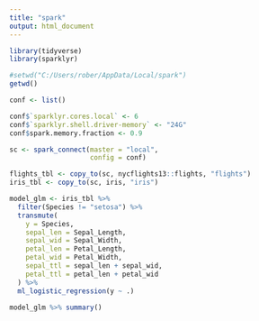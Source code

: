 ```yaml
---
title: "spark"
output: html_document
---
```


```r
library(tidyverse)
library(sparklyr)

#setwd("C:/Users/rober/AppData/Local/spark")
getwd()
```

```r
conf <- list()

conf$`sparklyr.cores.local` <- 6
conf$`sparklyr.shell.driver-memory` <- "24G"
conf$spark.memory.fraction <- 0.9

sc <- spark_connect(master = "local",
                    config = conf)
```

```r
flights_tbl <- copy_to(sc, nycflights13::flights, "flights")
iris_tbl <- copy_to(sc, iris, "iris")
```

```r
model_glm <- iris_tbl %>% 
  filter(Species != "setosa") %>% 
  transmute(
    y = Species,
    sepal_len = Sepal_Length,
    sepal_wid = Sepal_Width,
    petal_len = Petal_Length,
    petal_wid = Petal_Width,
    sepal_ttl = sepal_len + sepal_wid,
    petal_ttl = petal_len + petal_wid
  ) %>% 
  ml_logistic_regression(y ~ .)

model_glm %>% summary()
```

